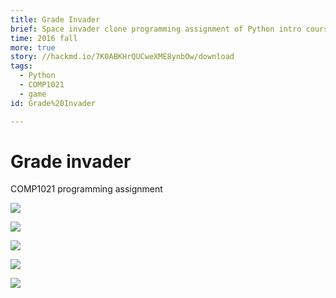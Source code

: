 ```yaml
---
title: Grade Invader
brief: Space invader clone programming assignment of Python intro course
time: 2016 fall
more: true
story: //hackmd.io/7K0ABKHrQUCweXME8ynbOw/download
tags:
  - Python
  - COMP1021
  - game
id: Grade%20Invader

---
```


# Grade invader

COMP1021 programming assignment

![](https://i.imgur.com/Yk8jsam.png)

![](https://i.imgur.com/6CQi0bk.png)

![](https://i.imgur.com/h19mQmc.png)

![](https://i.imgur.com/yRB9gbw.png)

![](https://i.imgur.com/0KnHY6U.png)

    
